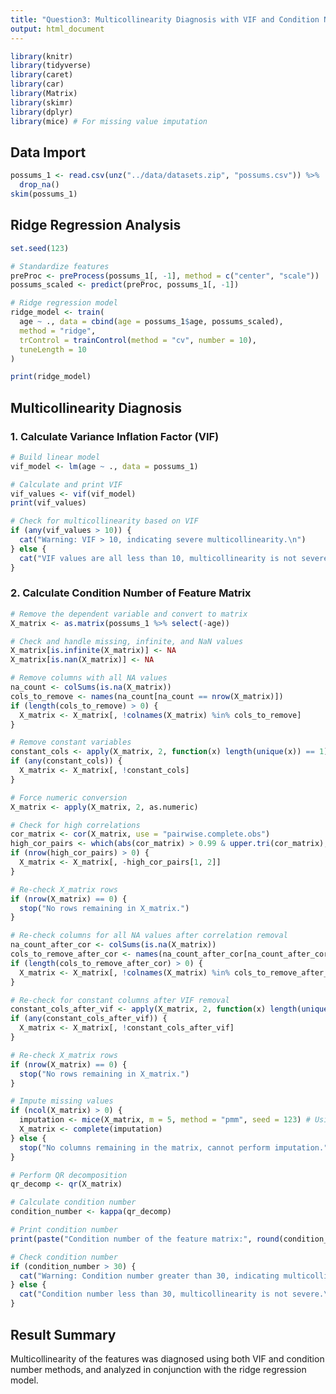 ```yaml
---
title: "Question3: Multicollinearity Diagnosis with VIF and Condition Number of Feature Matrix method"
output: html_document
---
```


```r
library(knitr)
library(tidyverse)
library(caret)
library(car)
library(Matrix)
library(skimr)
library(dplyr)
library(mice) # For missing value imputation
```

## Data Import

```r
possums_1 <- read.csv(unz("../data/datasets.zip", "possums.csv")) %>%
  drop_na()
skim(possums_1)
```

## Ridge Regression Analysis

```r
set.seed(123)

# Standardize features
preProc <- preProcess(possums_1[, -1], method = c("center", "scale"))
possums_scaled <- predict(preProc, possums_1[, -1])

# Ridge regression model
ridge_model <- train(
  age ~ ., data = cbind(age = possums_1$age, possums_scaled),
  method = "ridge",
  trControl = trainControl(method = "cv", number = 10),
  tuneLength = 10
)

print(ridge_model)
```

## Multicollinearity Diagnosis

### 1. Calculate Variance Inflation Factor (VIF)

```r
# Build linear model
vif_model <- lm(age ~ ., data = possums_1)

# Calculate and print VIF
vif_values <- vif(vif_model)
print(vif_values)

# Check for multicollinearity based on VIF
if (any(vif_values > 10)) {
  cat("Warning: VIF > 10, indicating severe multicollinearity.\n")
} else {
  cat("VIF values are all less than 10, multicollinearity is not severe.\n")
}
```

### 2. Calculate Condition Number of Feature Matrix

```r
# Remove the dependent variable and convert to matrix
X_matrix <- as.matrix(possums_1 %>% select(-age))

# Check and handle missing, infinite, and NaN values
X_matrix[is.infinite(X_matrix)] <- NA
X_matrix[is.nan(X_matrix)] <- NA

# Remove columns with all NA values
na_count <- colSums(is.na(X_matrix))
cols_to_remove <- names(na_count[na_count == nrow(X_matrix)])
if (length(cols_to_remove) > 0) {
  X_matrix <- X_matrix[, !colnames(X_matrix) %in% cols_to_remove]
}

# Remove constant variables
constant_cols <- apply(X_matrix, 2, function(x) length(unique(x)) == 1)
if (any(constant_cols)) {
  X_matrix <- X_matrix[, !constant_cols]
}

# Force numeric conversion
X_matrix <- apply(X_matrix, 2, as.numeric)

# Check for high correlations
cor_matrix <- cor(X_matrix, use = "pairwise.complete.obs")
high_cor_pairs <- which(abs(cor_matrix) > 0.99 & upper.tri(cor_matrix), arr.ind = TRUE)
if (nrow(high_cor_pairs) > 0) {
  X_matrix <- X_matrix[, -high_cor_pairs[1, 2]]
}

# Re-check X_matrix rows
if (nrow(X_matrix) == 0) {
  stop("No rows remaining in X_matrix.")
}

# Re-check columns for all NA values after correlation removal
na_count_after_cor <- colSums(is.na(X_matrix))
cols_to_remove_after_cor <- names(na_count_after_cor[na_count_after_cor == nrow(X_matrix)])
if (length(cols_to_remove_after_cor) > 0) {
  X_matrix <- X_matrix[, !colnames(X_matrix) %in% cols_to_remove_after_cor]
}

# Re-check for constant columns after VIF removal
constant_cols_after_vif <- apply(X_matrix, 2, function(x) length(unique(x)) == 1)
if (any(constant_cols_after_vif)) {
  X_matrix <- X_matrix[, !constant_cols_after_vif]
}

# Re-check X_matrix rows
if (nrow(X_matrix) == 0) {
  stop("No rows remaining in X_matrix.")
}

# Impute missing values
if (ncol(X_matrix) > 0) {
  imputation <- mice(X_matrix, m = 5, method = "pmm", seed = 123) # Using pmm method for imputation
  X_matrix <- complete(imputation)
} else {
  stop("No columns remaining in the matrix, cannot perform imputation.")
}

# Perform QR decomposition
qr_decomp <- qr(X_matrix)

# Calculate condition number
condition_number <- kappa(qr_decomp)

# Print condition number
print(paste("Condition number of the feature matrix:", round(condition_number, 2)))

# Check condition number
if (condition_number > 30) {
  cat("Warning: Condition number greater than 30, indicating multicollinearity.\n")
} else {
  cat("Condition number less than 30, multicollinearity is not severe.\n")
}
```

## Result Summary

Multicollinearity of the features was diagnosed using both VIF and condition number methods, and analyzed in conjunction with the ridge regression model.